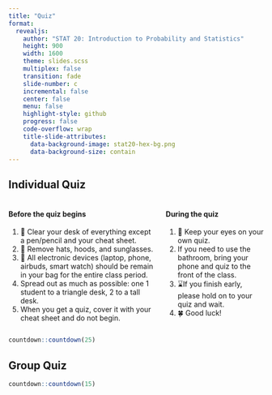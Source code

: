 ```yaml
---
title: "Quiz"
format:
  revealjs:
    author: "STAT 20: Introduction to Probability and Statistics"
    height: 900
    width: 1600
    theme: slides.scss
    multiplex: false
    transition: fade
    slide-number: c
    incremental: false
    center: false
    menu: false
    highlight-style: github
    progress: false
    code-overflow: wrap
    title-slide-attributes:
      data-background-image: stat20-hex-bg.png
      data-background-size: contain
---
```


## Individual Quiz

:::columns
:::{.column width="60%"}
#### Before the quiz begins

1. 🧹 Clear your desk of everything except a pen/pencil and your cheat sheet.
2. 🧢 Remove hats, hoods, and sunglasses.
2. 📱 All electronic devices (laptop, phone, airbuds, smart watch) should be remain in your bag for the entire class period.
3. Spread out as much as possible: one 1 student to a triangle desk, 2 to a tall desk.
4. When you get a quiz, cover it with your cheat sheet and do not begin.
:::
:::{.column width="40%"}
#### During the quiz

1. 👀 Keep your eyes on your own quiz.
2. If you need to use the bathroom, bring your phone and quiz to the front of the class.
3. ⌛If you finish early, please hold on to your quiz and wait.
4. 🍀 Good luck!

:::
:::

```r
countdown::countdown(25)
```


## Group Quiz {.smaller}

```r
countdown::countdown(15)
```

